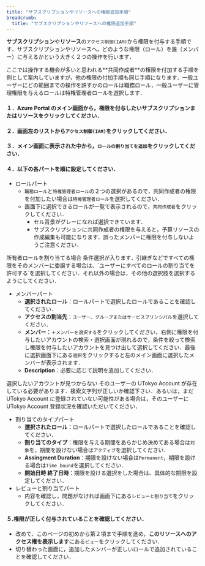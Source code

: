 ```yaml
---
title: "サブスクリプションやリソースへの権限追加手順"
breadcrumb:
  title: "サブスクリプションやリソースへの権限追加手順"
---
```



**サブスクリプション**や**リソース**の`アクセス制御(IAM)`から権限を付与する手順です．サブスクリプションやリソースへ，どのような権限（ロール）を誰（メンバー）に与えるかという大きく２つの操作を行います．

<div class="box">
ここでは操作する機会が多いと思われる**共同作成者**の権限を付加する手順を例として案内していますが，他の権限の付加手順も同じ手順になります．一般ユーザーにどの範囲までの操作を許すかのロールは職務ロール，一般ユーザーに管理権限を与えるロールは特権管理者ロールを選択します．
</div>

#### １．Azure Portal のメイン画面から，権限を付与したい**サブスクリプション**または**リソース**をクリックしてください．
#### ２．画面左のリストから`アクセス制御(IAM)`をクリックしてください．
#### ３．メイン画面に表示された中から，`ロールの割り当てを追加`をクリックしてください．
#### ４．以下の各パートを順に設定してください．
- ロールパート
  - `職務ロール`と`特権管理者ロール`の２つの選択があるので，共同作成者の権限を付加したい場合は`特権管理者ロール`を選択してください．
  - 画面下に選択できるロールが一覧で表示されるので，`共同作成者`をクリックしてください．
    - セル背景がグレーになれば選択できています．
    - サブスクリプションに共同作成者の権限を与えると，予算リソースの作成編集も可能になります．誤ったメンバーに権限を付与しないようご注意ください．

<HelpItem lang="ja" type="details">
  <Fragment slot="problem">所有者ロールを割り当てる場合</Fragment>
  <Fragment slot="solution">条件選択が入ります．引継ぎなどですべての権限をそのメンバーに委譲する場合は、`ユーザーにすべてのロールの割り当てを許可する`を選択してください．それ以外の場合は，その他の選択肢を選択するようにしてください．</Fragment>
</HelpItem>

- メンバーパート
  - **選択されたロール**：ロールパートで選択したロールであることを確認してください．
  - **アクセスの割当先**：`ユーザー、グループまたはサービスプリンシパル`を選択してください．
  - **メンバー**：`＋メンバーを選択する`をクリックしてください，右側に権限を付与したいアカウントの検索・選択画面が現れるので，条件を絞って検索し権限を付与したいアカウントを見つけ出して選択してください．最後に選択画面下にある`選択`をクリックすると左のメイン画面に選択したメンバーが表示されます．
  - **Description**：必要に応じて説明を追加してください．

<HelpItem lang="ja" type="details">
  <Fragment slot="problem">選択したいアカウントが見つからない</Fragment>
  <Fragment slot="solution">そのユーザーの UTokyo Account が存在している必要があります．検索文字列が正しいか確認下さい．あるいは，まだ UTokyo Account に登録されていない可能性がある場合は，そのユーザーに UTokyo Account 登録状況を確認いただいてください．</Fragment>
</HelpItem>

- 割り当てのタイプパート
  - **選択されたロール**：ロールパートで選択したロールであることを確認してください．
  - **割り当てのタイプ**：権限を与える期間をあらかじめ決めてある場合は`対象`を，期間を設けない場合は`アクティブ`を選択してください．
  - **Assingment Duration**：期限を設けない場合は`Permanent`，期限を設ける場合は`Time bound`を選択してください．
  - **開始日時 終了日時**：期限を設ける選択をした場合は、具体的な期限を設定してください．
- レビューと割り当てパート
  - 内容を確認し，問題がなければ画面下にある`レビューと割り当て`をクリックしてください．

#### ５.権限が正しく付与されていることを確認してください．
  - 改めて、このページの初めから第２項まで手順を進め，**このリソースへのアクセス権を表示します**にある`ビュー`をクリックしてください．
  - 切り替わった画面に，追加したメンバーが正しいロールで追加されていることを確認してください．
